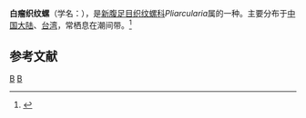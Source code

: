 {{Speciesbox
| taxon = Plicarcularia graniferus
| binomial_authority = (Kiener, 1834)
}}
'''白瘤织纹螺'''（学名：''{{lang|la|Plicarcularia graniferus}}''），是[[新腹足目|新腹足目]][[织纹螺科|织纹螺科]]''Pliarcularia''属的一种。主要分布于[[中国大陆|中国大陆]]、[[台湾|台湾]]，常栖息在潮间带。<ref>{{cite web|url=http://shell.sinica.edu.tw/chinese/shellbase_detail.php?science_no=1029|title=国际贝库：白瘤织纹螺|publisher=台湾贝类资料库|accessdate=2009-08-11|archive-date=2016-03-04|archive-url=https://web.archive.org/web/20160304113132/http://shell.sinica.edu.tw/chinese/shellbase_detail.php?science_no=1029|dead-url=no}}</ref>

== 参考文献 ==
{{reflist}}
{{Taxonbar|from=Q15233863}}

[[Category:织纹螺科|B]]
[[Category:_1834年描述的动物|B]]